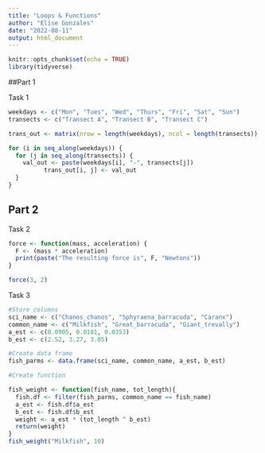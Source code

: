 ```yaml
---
title: "Loops & Functions"
author: "Elise Gonzales"
date: "2022-08-11"
output: html_document
---
```


```r
knitr::opts_chunk$set(echo = TRUE)
library(tidyverse)
```

##Part 1

Task 1
```r
weekdays <- c("Mon", "Tues", "Wed", "Thurs", "Fri", "Sat", "Sun")
transects <- c("Transect A", "Transect B", "Transect C")

trans_out <- matrix(nrow = length(weekdays), ncol = length(transects))

for (i in seq_along(weekdays)) {
  for (j in seq_along(transects)) {
    val_out <- paste(weekdays[i], "-", transects[j])
          trans_out[i, j] <- val_out
  }
}
```

## Part 2

Task 2
```r
force <- function(mass, acceleration) {
  F <- (mass * acceleration)
  print(paste("The resulting force is", F, "Newtons"))
}

force(3, 2)
```

Task 3
```r
#Store columns
sci_name <- c("Chanos_chanos", "Sphyraena_barracuda", "Caranx")
common_name <- c("Milkfish", "Great_barracuda", "Giant_trevally")
a_est <- c(0.0905, 0.0181, 0.0353)
b_est <- c(2.52, 3.27, 3.05)

#Create data frame
fish_parms <- data.frame(sci_name, common_name, a_est, b_est)

#Create function

fish_weight <- function(fish_name, tot_length){
  fish.df <- filter(fish_parms, common_name == fish_name)
  a_est <- fish.df$a_est
  b_est <- fish.df$b_est
  weight <- a_est * (tot_length ^ b_est)
  return(weight)
}
fish_weight("Milkfish", 10)

```

